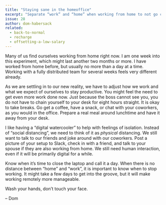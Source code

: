 ```yaml
---
title: "Staying sane in the homeoffice"
excerpt: "Separate “work” and “home” when working from home to not go crazy during quarantine. Take breaks and talk to other people, as you would in an office."
issue: 28
author: dom-habersack
related:
  - back-to-normal
  - recharge
  - offsetting-a-low-salary
---
```

Many of us find ourselves working from home right now. I am one week into this experiment, which might last another two months or more. I have worked from home before, but usually no more than a day at a time. Working with a fully distributed team for several weeks feels very different already.

As we are settling in to our new reality, we have to adjust how we work and what we expect of ourselves to stay productive. You might feel the need to get even more work done now. Just because the boss cannot see you, you do not have to chain yourself to your desk for eight hours straight. It is okay to take breaks. Go get a coffee, have a snack, or chat with your coworkers, as you would in the office. Prepare a real meal around lunchtime and have it away from your desk.

I like having a “digital watercooler” to help with feelings of isolation. Instead of “social distancing”, we need to think of it as _physical_ distancing. We still want to talk to our friends and joke around with our coworkers. Post a picture of your setup to Slack, check in with a friend, and talk to your spouse if they are also working from home. We still need human interaction, even if it will be primarily digital for a while.

Know when it’s time to close the laptop and call it a day. When there is no distance between “home” and “work”, it is important to know when to stop working. It might take a few days to get into the groove, but it will make working remotely more manageable.

Wash your hands, don’t touch your face.

– Dom
